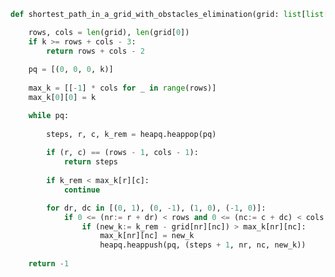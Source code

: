 ```python meta="source=problems/1293-shortest-path-in-a-grid-with-obstacles-elimination/dijkstra.py"
def shortest_path_in_a_grid_with_obstacles_elimination(grid: list[list[int]], k: int) -> int:

    rows, cols = len(grid), len(grid[0])
    if k >= rows + cols - 3:
        return rows + cols - 2
  
    pq = [(0, 0, 0, k)]
    
    max_k = [[-1] * cols for _ in range(rows)]
    max_k[0][0] = k

    while pq:
        
        steps, r, c, k_rem = heapq.heappop(pq)
        
        if (r, c) == (rows - 1, cols - 1):
            return steps
        
        if k_rem < max_k[r][c]:
            continue

        for dr, dc in [(0, 1), (0, -1), (1, 0), (-1, 0)]:
            if 0 <= (nr:= r + dr) < rows and 0 <= (nc:= c + dc) < cols:
                if (new_k:= k_rem - grid[nr][nc]) > max_k[nr][nc]:
                    max_k[nr][nc] = new_k
                    heapq.heappush(pq, (steps + 1, nr, nc, new_k))
                    
    return -1
```